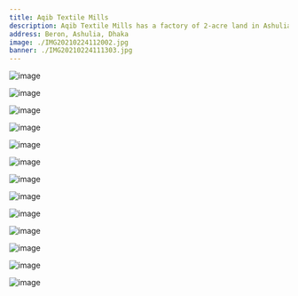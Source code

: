 ```yaml
---
title: Aqib Textile Mills
description: Aqib Textile Mills has a factory of 2-acre land in Ashulia. It has a total of 400 employees working here. The daily production capacity of this factory is 8,000 meters.
address: Beron, Ashulia, Dhaka
image: ./IMG20210224112002.jpg
banner: ./IMG20210224111303.jpg
---
```


<Row>
<Col>

![image](./DSC_0028.JPG)

</Col>
<Col>

![image](./DSC_0033.JPG)

</Col>
</Row>

<Row>
<Col>

![image](./DSC_0059.JPG)

</Col>
<Col>

![image](./DSC_0064.JPG)

</Col>
</Row>

<Row>
<Col>

![image](./DSC_0076.JPG)

</Col>
<Col>

![image](./DSC_0080.JPG)

</Col>
</Row>

<Row>
<Col>

![image](./DSC_0082.JPG)

</Col>
<Col>

![image](./DSC_0145.JPG)

</Col>
</Row>

<Row>
<Col>

![image](./DSC_0146.JPG)

</Col>
<Col>

![image](./DSC_0147.JPG)

</Col>
</Row>

<Row>
<Col>

![image](./IMG20210224110900.jpg)

</Col>
</Row>

<Row>
<Col>

![image](./IMG20210224111650.jpg)

</Col>
<Col>

![image](./IMG20210224112002.jpg)

</Col>
</Row>
